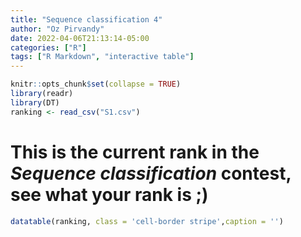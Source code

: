 ```yaml
---
title: "Sequence classification 4"
author: "Oz Pirvandy"
date: 2022-04-06T21:13:14-05:00
categories: ["R"]
tags: ["R Markdown", "interactive table"]
---
```


```r
knitr::opts_chunk$set(collapse = TRUE)
library(readr)
library(DT)
ranking <- read_csv("S1.csv")
```

# This is the current rank in the *Sequence classification* contest, see what your rank is ;)



```r
datatable(ranking, class = 'cell-border stripe',caption = '')
```


